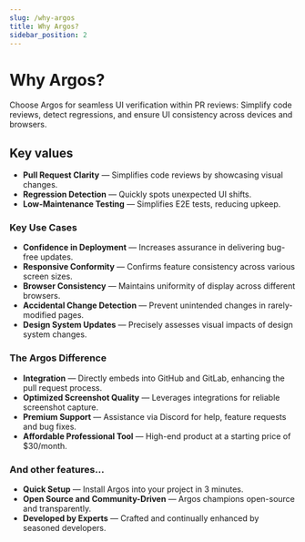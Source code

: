 ```yaml
---
slug: /why-argos
title: Why Argos?
sidebar_position: 2
---
```


# Why Argos?

Choose Argos for seamless UI verification within PR reviews: Simplify code reviews, detect regressions, and ensure UI consistency across devices and browsers.

## Key values

- **Pull Request Clarity** — Simplifies code reviews by showcasing visual changes.
- **Regression Detection** — Quickly spots unexpected UI shifts.
- **Low-Maintenance Testing** — Simplifies E2E tests, reducing upkeep.

### Key Use Cases

- **Confidence in Deployment** — Increases assurance in delivering bug-free updates.
- **Responsive Conformity** — Confirms feature consistency across various screen sizes.
- **Browser Consistency** — Maintains uniformity of display across different browsers.
- **Accidental Change Detection** — Prevent unintended changes in rarely-modified pages.
- **Design System Updates** — Precisely assesses visual impacts of design system changes.

### The Argos Difference

- **Integration** — Directly embeds into GitHub and GitLab, enhancing the pull request process.
- **Optimized Screenshot Quality** — Leverages integrations for reliable screenshot capture.
- **Premium Support** — Assistance via Discord for help, feature requests and bug fixes.
- **Affordable Professional Tool** — High-end product at a starting price of $30/month.

### And other features...

- **Quick Setup** — Install Argos into your project in 3 minutes.
- **Open Source and Community-Driven** — Argos champions open-source and transparently.
- **Developed by Experts** — Crafted and continually enhanced by seasoned developers.

